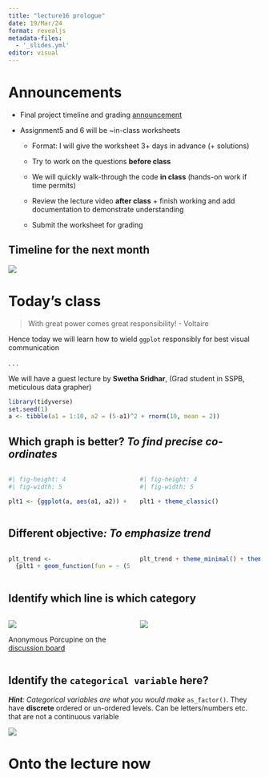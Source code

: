 ```yaml
---
title: "lecture16 prologue"
date: 19/Mar/24
format: revealjs
metadata-files: 
  - '_slides.yml'
editor: visual
---
```


# Announcements {.smaller}

-   Final project timeline and grading [announcement](https://github.com/BIOS-538/assignments/blob/main/final_project_announcement.md)

-   Assignment5 and 6 will be \~in-class worksheets

    -   Format: I will give the worksheet 3+ days in advance (+ solutions)

    -   Try to work on the questions **before class**

    -   We will quickly walk-through the code **in class** (hands-on work if time permits)

    -   Review the lecture video **after class** + finish working and add documentation to demonstrate understanding

    -   Submit the worksheet for grading

## Timeline for the next month

![](img/timeline_Mar-April.png)

# Today's class {.incremental}

> With great power comes great responsibility! - Voltaire

Hence today we will learn how to wield `ggplot` responsibly for best visual communication

. . .

We will have a guest lecture by **Swetha Sridhar**, (Grad student in SSPB, meticulous data grapher)

```r
library(tidyverse)
set.seed(1)
a <- tibble(a1 = 1:10, a2 = (5-a1)^2 + rnorm(10, mean = 2))
```

## Which graph is better? *To find precise co-ordinates*

::: columns
::: {.column width="50%"}
```r
#| fig-height: 4
#| fig-width: 5

plt1 <- {ggplot(a, aes(a1, a2)) + geom_point()} %>% print

```
:::

::: {.column width="50%"}
```r
#| fig-height: 4
#| fig-width: 5

plt1 + theme_classic()

```
:::
:::

## Different objective*: To emphasize trend*

::: columns
::: {.column width="50%"}
```r

plt_trend <- 
  {plt1 + geom_function(fun = ~ (5 - .x)^2 + 2, alpha = 0.5)} %>% print
```
:::

::: {.column width="50%"}
```r

plt_trend + theme_minimal() + theme(panel.grid = element_blank())
```
:::
:::

## Identify which line is which category

::: columns
::: {.column width="50%"}
![](img/focus_but_legend.png)

::: aside
Anonymous Porcupine on the [discussion board](https://edstem.org/us/courses/51883/discussion/4528059?answer=10467386)
:::
:::

::: {.column width="50%"}
![](img/NYT_focus-with-colour.png)
:::
:::

## Identify the `categorical variable` here?

::: aside
***Hint**: Categorical variables are what you would make* `as_factor()`. They have **discrete** ordered or un-ordered levels. Can be letters/numbers etc. that are not a continuous variable
:::

![](img/categorical_variable_illustrated.png)

# Onto the lecture now

